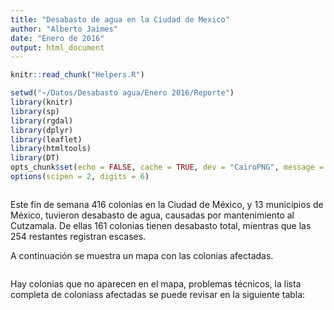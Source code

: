 ```yaml
---
title: "Desabasto de agua en la Ciudad de Mexico"
author: "Alberto Jaimes"
date: "Enero de 2016"
output: html_document
---
```

```r
knitr::read_chunk("Helpers.R")
```
```r
setwd("~/Datos/Desabasto agua/Enero 2016/Reporte")
library(knitr)
library(sp)
library(rgdal)
library(dplyr)
library(leaflet)
library(htmltools)
library(DT)
opts_chunk$set(echo = FALSE, cache = TRUE, dev = "CairoPNG", message = FALSE)
options(scipen = 2, digits = 6)
```
```r
```


Este fin de semana 416 colonias en la Ciudad de México, y 13 municipios de México, tuvieron desabasto de agua, causadas por mantenimiento al Cutzamala. De ellas 161 colonias tienen desabasto total, mientras que las 254 restantes registran escases.  

A continuación se muestra un mapa con las colonias afectadas.  

```r
```  

Hay colonias que no aparecen en el mapa, problemas técnicos, la lista completa de coloniass afectadas se puede revisar en la siguiente tabla:

```r
```





